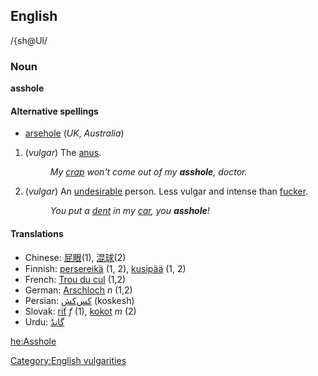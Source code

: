 == English ==
/{sh@Ul/
=== Noun ===
'''asshole'''

====Alternative spellings====
*[[arsehole]] (''UK'', ''Australia'')

# (''vulgar'') The [[anus]].
#: ''My [[crap]] won't come out of my '''asshole''', doctor.''
# (''vulgar'') An [[undesirable]] person.  Less vulgar and intense than [[fucker]].
#: ''You put a [[dent]] in my [[car]], you '''asshole'''!''

==== Translations ====
*Chinese: [[屁眼]](1), [[混球]](2)
*Finnish: [[persereikä]] (1, 2), [[kusipää]] (1, 2)
*French: [[Trou du cul]] (1,2)
*German: [[Arschloch]] ''n'' (1,2)
*Persian: [[كس‌كش]] (koskesh)
*Slovak: [[riť#Slovak|riť]] ''f'' (1), [[kokot#Slovak|kokot]] ''m'' (2)
*Urdu: [[گانڈ]]

[[Category:English vulgarities]]

[[he:Asshole]]